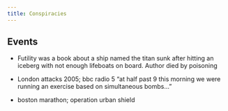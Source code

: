 ```yaml
---
title: Conspiracies
---
```


## Events

- Futility was a book about a ship named the titan sunk after hitting an iceberg with not enough lifeboats on board. Author died by poisoning 

- London attacks 2005; bbc radio 5 "at half past 9 this morning we were running an exercise based on simultaneous bombs..."

- boston marathon; operation urban shield
